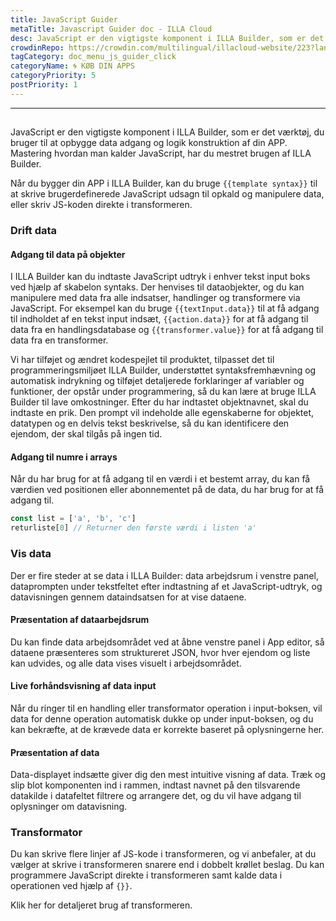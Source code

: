 ```yaml
---
title: JavaScript Guider
metaTitle: Javascript Guider doc - ILLA Cloud
desc: JavaScript er den vigtigste komponent i ILLA Builder, som er det værktøj, du bruger til at opbygge data adgang og logik konstruktion af din APP
crowdinRepo: https://crowdin.com/multilingual/illacloud-website/223?languages=da&filter=basic&value=0
tagCategory: doc_menu_js_guider_click
categoryName: 🌀 KØB DIN APPS
categoryPriority: 5
postPriority: 1
---
```


* * *

## <h2 hidden>JavaScript Guider</h2>

JavaScript er den vigtigste komponent i ILLA Builder, som er det værktøj, du bruger til at opbygge data adgang og logik konstruktion af din APP. Mastering hvordan man kalder JavaScript, har du mestret brugen af ILLA Builder.

Når du bygger din APP i ILLA Builder, kan du bruge `{{template syntax}}` til at skrive brugerdefinerede JavaScript udsagn til opkald og manipulere data, eller skriv JS-koden direkte i transformeren.

### Drift data

#### Adgang til data på objekter

I ILLA Builder kan du indtaste JavaScript udtryk i enhver tekst input boks ved hjælp af skabelon syntaks. Der henvises til dataobjekter, og du kan manipulere med data fra alle indsatser, handlinger og transformere via JavaScript. For eksempel kan du bruge `{{textInput.data}}` til at få adgang til indholdet af en tekst input indsæt, `{{action.data}}` for at få adgang til data fra en handlingsdatabase og `{{transformer.value}}` for at få adgang til data fra en transformer.

Vi har tilføjet og ændret kodespejlet til produktet, tilpasset det til programmeringsmiljøet ILLA Builder, understøttet syntaksfremhævning og automatisk indrykning og tilføjet detaljerede forklaringer af variabler og funktioner, der opstår under programmering, så du kan lære at bruge ILLA Builder til lave omkostninger. Efter du har indtastet objektnavnet, skal du indtaste en prik. Den prompt vil indeholde alle egenskaberne for objektet, datatypen og en delvis tekst beskrivelse, så du kan identificere den ejendom, der skal tilgås på ingen tid.

#### Adgang til numre i arrays

Når du har brug for at få adgang til en værdi i et bestemt array, du kan få værdien ved positionen eller abonnementet på de data, du har brug for at få adgang til.

```javascript
const list = ['a', 'b', 'c']
returliste[0] // Returner den første værdi i listen 'a'
```

### Vis data

Der er fire steder at se data i ILLA Builder: data arbejdsrum i venstre panel, dataprompten under tekstfeltet efter indtastning af et JavaScript-udtryk, og datavisningen gennem dataindsatsen for at vise dataene.

#### Præsentation af dataarbejdsrum

Du kan finde data arbejdsområdet ved at åbne venstre panel i App editor, så dataene præsenteres som struktureret JSON, hvor hver ejendom og liste kan udvides, og alle data vises visuelt i arbejdsområdet.

[//]: # "[图片]"

#### Live forhåndsvisning af data input

Når du ringer til en handling eller transformator operation i input-boksen, vil data for denne operation automatisk dukke op under input-boksen, og du kan bekræfte, at de krævede data er korrekte baseret på oplysningerne her.

[//]: # "[图片]"

#### Præsentation af data

Data-displayet indsætte giver dig den mest intuitive visning af data. Træk og slip blot komponenten ind i rammen, indtast navnet på den tilsvarende datakilde i datafeltet filtrere og arrangere det, og du vil have adgang til oplysninger om datavisning.

[//]: # "[图片]"

### Transformator

Du kan skrive flere linjer af JS-kode i transformeren, og vi anbefaler, at du vælger at skrive i transformeren snarere end i dobbelt krøllet beslag. Du kan programmere JavaScript direkte i transformeren samt kalde data i operationen ved hjælp af `{}}`.

Klik her for detaljeret brug af transformeren.
